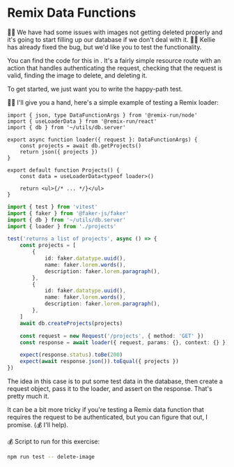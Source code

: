 # Remix Data Functions

👨‍💼 We have had some issues with images not getting deleted properly and it's
going to start filling up our database if we don't deal with it. 🧝‍♂️ Kellie has
already fixed the bug, but we'd like you to test the functionality.

You can find the code for this in <InlineFile file="app/routes/resources+/delete-image.tsx" />.
It's a fairly simple resource route with an action that handles authenticating
the request, checking that the request is valid, finding the image to delete,
and deleting it.

To get started, we just want you to write the happy-path test.

🧝‍♂️ I'll give you a hand, here's a simple example of testing a Remix loader:

```tsx filename=app/routes/projects.tsx
import { json, type DataFunctionArgs } from '@remix-run/node'
import { useLoaderData } from '@remix-run/react'
import { db } from '~/utils/db.server'

export async function loader({ request }: DataFunctionArgs) {
	const projects = await db.getProjects()
	return json({ projects })
}

export default function Projects() {
	const data = useLoaderData<typeof loader>()

	return <ul>{/* ... */}</ul>
}
```

```ts filename=app/routes/projects.test.tsx
import { test } from 'vitest'
import { faker } from '@faker-js/faker'
import { db } from '~/utils/db.server'
import { loader } from './projects'

test('returns a list of projects', async () => {
	const projects = [
		{
			id: faker.datatype.uuid(),
			name: faker.lorem.words(),
			description: faker.lorem.paragraph(),
		},
		{
			id: faker.datatype.uuid(),
			name: faker.lorem.words(),
			description: faker.lorem.paragraph(),
		},
	]
	await db.createProjects(projects)

	const request = new Request('/projects', { method: 'GET' })
	const response = await loader({ request, params: {}, context: {} })

	expect(response.status).toBe(200)
	expect(await response.json()).toEqual({ projects })
})
```

The idea in this case is to put some test data in the database, then create a
request object, pass it to the loader, and assert on the response. That's pretty
much it.

It can be a bit more tricky if you're testing a Remix data function that
requires the request to be authenticated, but you can figure that out, I
promise. (💰 I'll help).

💰 Script to run for this exercise:

```sh
npm run test -- delete-image
```
